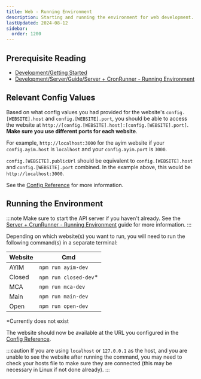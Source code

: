 ```yaml
---
title: Web - Running Environment
description: Starting and running the environment for web development.
lastUpdated: 2024-08-12
sidebar:
  order: 1200
---
```


## Prerequisite Reading

* [Development/Getting Started](../../..)
* [Development/Server/Guide/Server + CronRunner - Running Environment](../../../server/guide/server-running-environment)

## Relevant Config Values

Based on what config values you had provided for the website's `config.[WEBSITE].host` and `config.[WEBSITE].port`, you should be able to access the website at `http://[config.[WEBSITE].host]:[config.[WEBSITE].port]`. **Make sure you use different ports for each website**.

For example, `http://localhost:3000` for the ayim website if your `config.ayim.host` is `localhost` and your `config.ayim.port` is `3000`.

`config.[WEBSITE].publicUrl` should be equivalent to `config.[WEBSITE].host` and `config.[WEBSITE].port` combined. In the example above, this would be `http://localhost:3000`.

See the [Config Reference](../config) for more information.

## Running the Environment

:::note
Make sure to start the API server if you haven't already. See the [Server + CrunRunner - Running Environment](../../../server/guide/server-running-environment) guide for more information.
:::

Depending on which website(s) you want to run, you will need to run the following command(s) in a separate terminal:

| Website | Cmd                    |
| ------- | ---------------------- |
| AYIM    | `npm run ayim-dev`     |
| Closed  | `npm run closed-dev`\* |
| MCA     | `npm run mca-dev`      |
| Main    | `npm run main-dev`     |
| Open    | `npm run open-dev`     |

\*Currently does not exist

The website should now be available at the URL you configured in the [Config Reference](../config).

:::caution
If you are using `localhost` or `127.0.0.1` as the host, and you are unable to see the website after running the command, you may need to check your hosts file to make sure they are connected (this may be necessary in Linux if not done already).
:::
